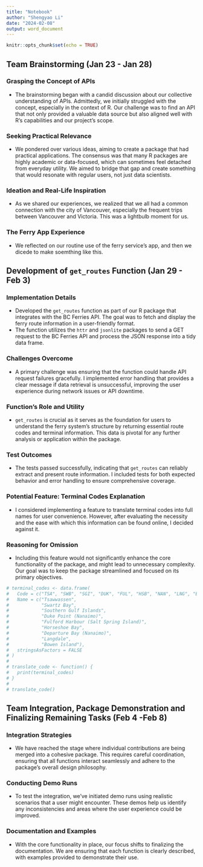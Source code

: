 ```yaml
---
title: "Notebook"
author: "Shengyao Li"
date: "2024-02-08"
output: word_document
---
```


```r
knitr::opts_chunk$set(echo = TRUE)
```

## Team Brainstorming (Jan 23 - Jan 28)

### Grasping the Concept of APIs
- The brainstorming began with a candid discussion about our collective understanding of APIs. Admittedly, we initially struggled with the concept, especially in the context of R. Our challenge was to find an API that not only provided a valuable data source but also aligned well with R's capabilities and our project's scope.

### Seeking Practical Relevance
- We pondered over various ideas, aiming to create a package that had practical applications. The consensus was that many R packages are highly academic or data-focused, which can sometimes feel detached from everyday utility. We aimed to bridge that gap and create something that would resonate with regular users, not just data scientists.

### Ideation and Real-Life Inspiration
- As we shared our experiences, we realized that we all had a common connection with the city of Vancouver, especially the frequent trips between Vancouver and Victoria. This was a lightbulb moment for us.

### The Ferry App Experience
- We reflected on our routine use of the ferry service's app, and then we dicede to make soemthing like this.


## Development of `get_routes` Function (Jan 29 - Feb 3)

### Implementation Details
- Developed the `get_routes` function as part of our R package that integrates with the BC Ferries API. The goal was to fetch and display the ferry route information in a user-friendly format.
- The function utilizes the `httr` and `jsonlite` packages to send a GET request to the BC Ferries API and process the JSON response into a tidy data frame.

### Challenges Overcome
- A primary challenge was ensuring that the function could handle API request failures gracefully. I implemented error handling that provides a clear message if data retrieval is unsuccessful, improving the user experience during network issues or API downtime.

### Function's Role and Utility
- `get_routes` is crucial as it serves as the foundation for users to understand the ferry system's structure by returning essential route codes and terminal information. This data is pivotal for any further analysis or application within the package.

### Test Outcomes
- The tests passed successfully, indicating that `get_routes` can reliably extract and present route information. I included tests for both expected behavior and error handling to ensure comprehensive coverage.

### Potential Feature: Terminal Codes Explanation
- I considered implementing a feature to translate terminal codes into full names for user convenience. However, after evaluating the necessity and the ease with which this information can be found online, I decided against it.


### Reasoning for Omission
- Including this feature would not significantly enhance the core functionality of the package, and might lead to unnecessary complexity. Our goal was to keep the package streamlined and focused on its primary objectives.
```r
# terminal_codes <- data.frame(
#   Code = c("TSA", "SWB", "SGI", "DUK", "FUL", "HSB", "NAN", "LNG", "BOW"),
#   Name = c("Tsawwassen",
#            "Swartz Bay",
#            "Southern Gulf Islands",
#            "Duke Point (Nanaimo)",
#            "Fulford Harbour (Salt Spring Island)",
#            "Horseshoe Bay",
#            "Departure Bay (Nanaimo)",
#            "Langdale",
#            "Bowen Island"),
#   stringsAsFactors = FALSE
# )
#
# translate_code <- function() {
#   print(terminal_codes)
# }
#
# translate_code()
```


## Team Integration, Package Demonstration and Finalizing Remaining Tasks (Feb 4 -Feb 8)

### Integration Strategies
- We have reached the stage where individual contributions are being merged into a cohesive package. This requires careful coordination, ensuring that all functions interact seamlessly and adhere to the package's overall design philosophy.

### Conducting Demo Runs
- To test the integration, we've initiated demo runs using realistic scenarios that a user might encounter. These demos help us identify any inconsistencies and areas where the user experience could be improved.

### Documentation and Examples
- With the core functionality in place, our focus shifts to finalizing the documentation. We are ensuring that each function is clearly described, with examples provided to demonstrate their use.


